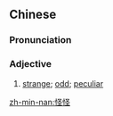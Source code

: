 ==Chinese==
{{zh-forms}}

===Pronunciation===
{{zh-pron
|m=guàiguài
|c=gwaai3 gwaai3
|h=pfs=koai-koai
|cat=a
}}

===Adjective===
{{zh-adj}}

# [[strange]]; [[odd]]; [[peculiar]]

[[zh-min-nan:怪怪]]